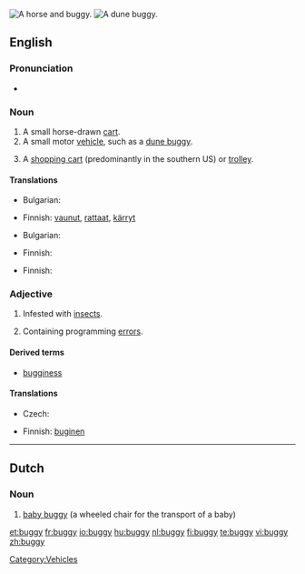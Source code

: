 [[Image:Herr's Mill Covered Bridge and Buggy 2600px.jpg|thumb|A horse and buggy.]]
[[Image:Beach buggy 1.jpg|thumb|A dune buggy.]]
{{also|Buggy}}
==English==

===Pronunciation===
* {{rhymes|ʌɡi}}

===Noun===
{{en-noun|bugg|ies}}

# A small horse-drawn [[cart]].
# A small motor [[vehicle]], such as a [[dune buggy]].
# {{informal}} A [[shopping cart]] (predominantly in the southern US) or [[trolley]].

====Translations====
{{trans-top|A small horse-drawn cart}}
* Bulgarian: {{t|bg|кабриолет|m}}
{{trans-mid}}
* Finnish: [[vaunut]], [[rattaat]], [[kärryt]]
{{trans-bottom}}

{{trans-top|A small motor vehicle, such as a dune buggy}}
* Bulgarian: {{t|bg|бъги|n}}
{{trans-mid}}
* Finnish: {{t+|fi|mönkijä}}
{{trans-bottom}}

{{trans-top|A shopping cart or trolley}}
* Finnish: {{t+|fi|ostoskärryt}}
{{trans-mid}}
{{trans-bottom}}

===Adjective===
{{en-adj|bugg|ier}}

# Infested with [[insect]]s.
# {{computing}} Containing programming [[error]]s.

====Derived terms====
* [[bugginess]]

====Translations====
{{trans-top|infested with insects}}
{{trans-mid}}
{{trans-bottom}}

{{trans-top|containing programming errors}}
* Czech: {{t-|cs|chybový|m}}
{{trans-mid}}
* Finnish: [[buginen]]
{{trans-bottom}}

[[Category:Vehicles]]

----

==Dutch==
{{wikipedia|lang=nl}}

===Noun===
{{infl|nl|noun|g=m}}

# [[baby buggy]] (a wheeled chair for the transport of a baby)

{{tbot entry|Dutch|baby buggy|2009|October|nl}}

[[et:buggy]]
[[fr:buggy]]
[[io:buggy]]
[[hu:buggy]]
[[nl:buggy]]
[[fi:buggy]]
[[te:buggy]]
[[vi:buggy]]
[[zh:buggy]]
